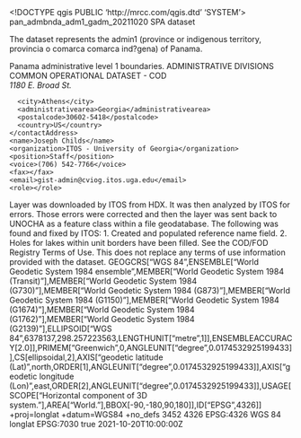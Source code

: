 <!DOCTYPE qgis PUBLIC 'http://mrcc.com/qgis.dtd' 'SYSTEM'>
<qgis version="3.26.3-Buenos Aires">
  <identifier>pan_admbnda_adm1_gadm_20211020</identifier>
  <parentidentifier></parentidentifier>
  <language>SPA</language>
  <type>dataset</type>
  <title>PANAMA: Admin Level 1 Boundaries</title>
  <abstract>The dataset represents the admin1 (province or indigenous territory, provincia o comarca comarca ind?gena) of Panama.

Panama administrative level 1 boundaries.</abstract>
  <keywords vocabulary="Buscar claves">
    <keyword>ADMINISTRATIVE DIVISIONS</keyword>
    <keyword>COMMON OPERATIONAL DATASET - COD</keyword>
  </keywords>
  <contact>
    <contactAddress>
      <type></type>
      <address>1180 E. Broad St.</address>
      <city>Athens</city>
      <administrativearea>Georgia</administrativearea>
      <postalcode>30602-5418</postalcode>
      <country>US</country>
    </contactAddress>
    <name>Joseph Childs</name>
    <organization>ITOS - University of Georgia</organization>
    <position>Staff</position>
    <voice>(706) 542-7766</voice>
    <fax></fax>
    <email>gist-admin@cviog.itos.uga.edu</email>
    <role></role>
  </contact>
  <links/>
  <history>Layer was downloaded by ITOS from HDX. It was then analyzed by ITOS for errors. Those errors were corrected and then the layer was sent back to UNOCHA as a feature class within a file geodatabase. The following was found and fixed by ITOS: 1. Created and populated reference name field. 2. Holes for lakes within unit borders have been filled.</history>
  <fees></fees>
  <constraints type="Limitaciones de uso">See the COD/FOD Registry Terms of Use. This does not replace any terms of use information provided with the dataset.</constraints>
  <encoding></encoding>
  <crs>
    <spatialrefsys nativeFormat="Wkt">
      <wkt>GEOGCRS["WGS 84",ENSEMBLE["World Geodetic System 1984 ensemble",MEMBER["World Geodetic System 1984 (Transit)"],MEMBER["World Geodetic System 1984 (G730)"],MEMBER["World Geodetic System 1984 (G873)"],MEMBER["World Geodetic System 1984 (G1150)"],MEMBER["World Geodetic System 1984 (G1674)"],MEMBER["World Geodetic System 1984 (G1762)"],MEMBER["World Geodetic System 1984 (G2139)"],ELLIPSOID["WGS 84",6378137,298.257223563,LENGTHUNIT["metre",1]],ENSEMBLEACCURACY[2.0]],PRIMEM["Greenwich",0,ANGLEUNIT["degree",0.0174532925199433]],CS[ellipsoidal,2],AXIS["geodetic latitude (Lat)",north,ORDER[1],ANGLEUNIT["degree",0.0174532925199433]],AXIS["geodetic longitude (Lon)",east,ORDER[2],ANGLEUNIT["degree",0.0174532925199433]],USAGE[SCOPE["Horizontal component of 3D system."],AREA["World."],BBOX[-90,-180,90,180]],ID["EPSG",4326]]</wkt>
      <proj4>+proj=longlat +datum=WGS84 +no_defs</proj4>
      <srsid>3452</srsid>
      <srid>4326</srid>
      <authid>EPSG:4326</authid>
      <description>WGS 84</description>
      <projectionacronym>longlat</projectionacronym>
      <ellipsoidacronym>EPSG:7030</ellipsoidacronym>
      <geographicflag>true</geographicflag>
    </spatialrefsys>
  </crs>
  <extent>
    <spatial minx="-83.05017899999999997" maxx="-77.17324100000000442" maxz="0" maxy="9.64736100000000008" dimensions="2" miny="7.2023590000000004" minz="0" crs="EPSG:4326"/>
    <temporal>
      <period>
        <start>2021-10-20T10:00:00Z</start>
        <end></end>
      </period>
    </temporal>
  </extent>
</qgis>
